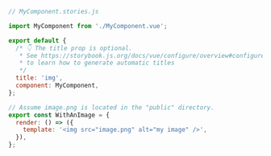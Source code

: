 ```js
// MyComponent.stories.js

import MyComponent from './MyComponent.vue';

export default {
  /* 👇 The title prop is optional.
   * See https://storybook.js.org/docs/vue/configure/overview#configure-story-loading
   * to learn how to generate automatic titles
   */
  title: 'img',
  component: MyComponent,
};

// Assume image.png is located in the "public" directory.
export const WithAnImage = {
  render: () => ({
    template: '<img src="image.png" alt="my image" />',
  }),
};
```
